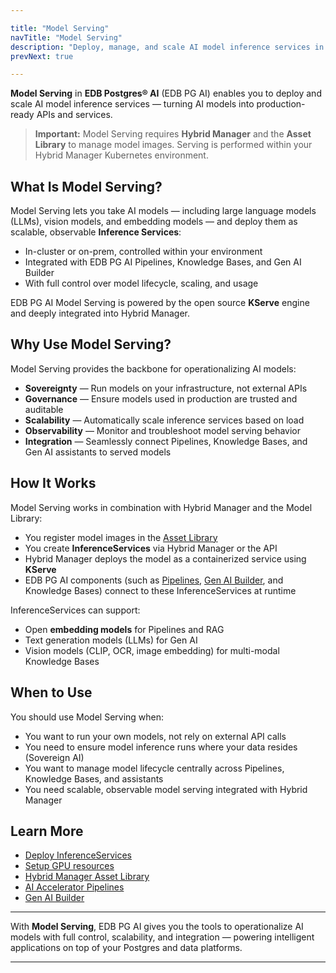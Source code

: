 ```yaml
---

title: "Model Serving"
navTitle: "Model Serving"
description: "Deploy, manage, and scale AI model inference services in your EDB PG AI environment, powered by Hybrid Manager."
prevNext: true

---
```


**Model Serving** in **EDB Postgres® AI** (EDB PG AI) enables you to deploy and scale AI model inference services — turning AI models into production-ready APIs and services.

> **Important:** Model Serving requires **Hybrid Manager** and the **Asset Library** to manage model images.
> Serving is performed within your Hybrid Manager Kubernetes environment.

## What Is Model Serving?

Model Serving lets you take AI models — including large language models (LLMs), vision models, and embedding models — and deploy them as scalable, observable **Inference Services**:

-   In-cluster or on-prem, controlled within your environment
-   Integrated with EDB PG AI Pipelines, Knowledge Bases, and Gen AI Builder
-   With full control over model lifecycle, scaling, and usage

EDB PG AI Model Serving is powered by the open source **KServe** engine and deeply integrated into Hybrid Manager.

## Why Use Model Serving?

Model Serving provides the backbone for operationalizing AI models:

-   **Sovereignty** — Run models on your infrastructure, not external APIs
-   **Governance** — Ensure models used in production are trusted and auditable
-   **Scalability** — Automatically scale inference services based on load
-   **Observability** — Monitor and troubleshoot model serving behavior
-   **Integration** — Seamlessly connect Pipelines, Knowledge Bases, and Gen AI assistants to served models

## How It Works

Model Serving works in combination with Hybrid Manager and the Model Library:

-   You register model images in the [Asset Library](../../hybrid-manager/using_hybrid_manager/image-management/asset-library.mdx)
-   You create **InferenceServices** via Hybrid Manager or the API
-   Hybrid Manager deploys the model as a containerized service using **KServe**
-   EDB PG AI components (such as [Pipelines](/edb-postgres-ai/1.2/ai-factory/pipeline/), [Gen AI Builder](/edb-postgres-ai/1.2/ai-factory/gen-ai/builder/), and Knowledge Bases) connect to these InferenceServices at runtime

InferenceServices can support:

-   Open **embedding models** for Pipelines and RAG
-   Text generation models (LLMs) for Gen AI
-   Vision models (CLIP, OCR, image embedding) for multi-modal Knowledge Bases

## When to Use

You should use Model Serving when:

-   You want to run your own models, not rely on external API calls
-   You need to ensure model inference runs where your data resides (Sovereign AI)
-   You want to manage model lifecycle centrally across Pipelines, Knowledge Bases, and assistants
-   You need scalable, observable model serving integrated with Hybrid Manager

## Learn More

-   [Deploy InferenceServices](../../hybrid-manager/ai-factory/learn/how-to/verify-models.mdx)
-   [Setup GPU resources](../../hybrid-manager/ai-factory/learn/how-to/setup-gpu.mdx)
-   [Hybrid Manager Asset Library](../../hybrid-manager/using_hybrid_manager/image-management/asset-library.mdx)
-   [AI Accelerator Pipelines](../../ai-factory/pipeline/)
-   [Gen AI Builder](../gen-ai/builder/)

* * *

With **Model Serving**, EDB PG AI gives you the tools to operationalize AI models with full control, scalability, and integration — powering intelligent applications on top of your Postgres and data platforms.

* * *
